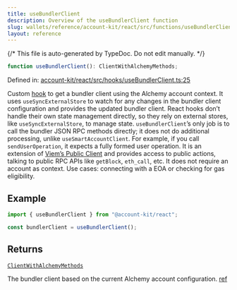 ```yaml
---
title: useBundlerClient
description: Overview of the useBundlerClient function
slug: wallets/reference/account-kit/react/src/functions/useBundlerClient
layout: reference
---
```


{/* This file is auto-generated by TypeDoc. Do not edit manually. */}

```ts
function useBundlerClient(): ClientWithAlchemyMethods;
```

Defined in: [account-kit/react/src/hooks/useBundlerClient.ts:25](https://github.com/alchemyplatform/aa-sdk/blob/9df5be8c23af4e472bcb503c17766b16da0ad87d/account-kit/react/src/hooks/useBundlerClient.ts#L25)

Custom [hook](https://github.com/alchemyplatform/aa-sdk/blob/main/account-kit/react/src/hooks/useBundlerClient.ts) to get a bundler client using the Alchemy account context.
It uses `useSyncExternalStore` to watch for any changes in the bundler client configuration and provides the updated bundler client. React hooks don’t handle their own state management directly, so they rely on external stores, like `useSyncExternalStore`, to manage state. `useBundlerClient`’s only job is to call the bundler JSON RPC methods directly; it does not do additional processing, unlike `useSmartAccountClient`. For example, if you call `sendUserOperation`, it expects a fully formed user operation.
It is an extension of [Viem’s Public Client](https://viem.sh/docs/clients/public) and provides access to public actions, talking to public RPC APIs like `getBlock`, `eth_call`, etc. It does not require an account as context.
Use cases: connecting with a EOA or checking for gas eligibility.

## Example

```ts twoslash
import { useBundlerClient } from "@account-kit/react";

const bundlerClient = useBundlerClient();
```

## Returns

[`ClientWithAlchemyMethods`](../../../core/src/type-aliases/ClientWithAlchemyMethods.mdx)

The bundler client based on the current Alchemy account configuration. [ref](https://github.com/alchemyplatform/aa-sdk/blob/main/aa-sdk/core/src/client/bundlerClient.ts#L24)
